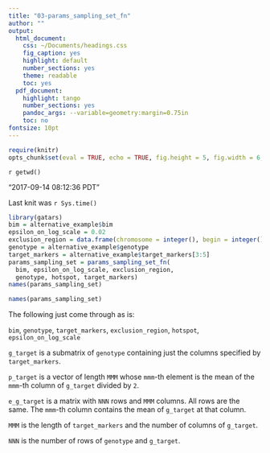 ```yaml
---
title: "03-params_sampling_set_fn"
author: ""
output:
  html_document:
    css: ~/Documents/headings.css
    fig_caption: yes
    highlight: default
    number_sections: yes
    theme: readable
    toc: yes
  pdf_document:
    highlight: tango
    number_sections: yes
    pandoc_args: --variable=geometry:margin=0.75in
    toc: no
fontsize: 10pt
---
```

<A NAME="top"> </A>

```r
require(knitr)
opts_chunk$set(eval = TRUE, echo = TRUE, fig.height = 5, fig.width = 6, tidy=FALSE)
```

`r getwd()`  

"2017-09-14 08:12:36 PDT"

Last knit was `r Sys.time()`

```r
library(gatars)
bim = alternative_example$bim
epsilon_on_log_scale = 0.02
exclusion_region = data.frame(chromosome = integer(), begin = integer(), end = integer())
genotype = alternative_example$genotype
target_markers = alternative_example$target_markers[3:5]
params_sampling_set = params_sampling_set_fn(
  bim, epsilon_on_log_scale, exclusion_region,
  genotype, hotspot, target_markers)
names(params_sampling_set)
```

```r
names(params_sampling_set)
```

The following just come through as is:

`bim`, `genotype`, `target_markers`, `exclusion_region`, `hotspot`, `epsilon_on_log_scale`

`g_target` is a submatrix of `genotype` containing just the columns specified by `target_markers`.

`p_target` is a vector of length `MMM` whose `mmm`-th element is the mean of the `mmm`-th column of `g_target` divided by `2`.

`e_g_target` is a matrix with `NNN` rows and `MMM` columns.  All rows are the same.  The `mmm`-th column contains the mean of `g_target` at that column.

`MMM` is the length of `target_markers` and the number of columns of `g_target`.

`NNN` is the number of rows of `genotype` and `g_target`.



